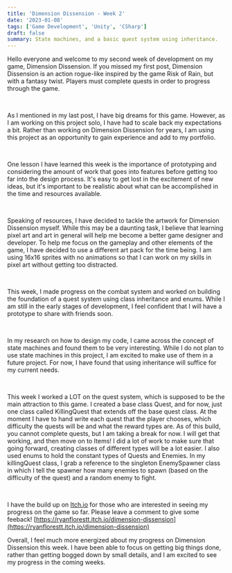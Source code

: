```yaml
---
title: 'Dimension Dissension - Week 2'
date: '2023-01-08'
tags: ['Game Development', 'Unity', 'CSharp']
draft: false
summary: State machines, and a basic quest system using inheritance.
---
```


Hello everyone and welcome to my second week of development on my game, Dimension Dissension. If you missed my first post, Dimension Dissension is an action rogue-like inspired by the game Risk of Rain, but with a fantasy twist. Players must complete quests in order to progress through the game.

‍

As I mentioned in my last post, I have big dreams for this game. However, as I am working on this project solo, I have had to scale back my expectations a bit. Rather than working on Dimension Dissension for years, I am using this project as an opportunity to gain experience and add to my portfolio.

‍

One lesson I have learned this week is the importance of prototyping and considering the amount of work that goes into features before getting too far into the design process. It's easy to get lost in the excitement of new ideas, but it's important to be realistic about what can be accomplished in the time and resources available.

‍

Speaking of resources, I have decided to tackle the artwork for Dimension Dissension myself. While this may be a daunting task, I believe that learning pixel art and art in general will help me become a better game designer and developer. To help me focus on the gameplay and other elements of the game, I have decided to use a different art pack for the time being. I am using 16x16 sprites with no animations so that I can work on my skills in pixel art without getting too distracted.

‍

This week, I made progress on the combat system and worked on building the foundation of a quest system using class inheritance and enums. While I am still in the early stages of development, I feel confident that I will have a prototype to share with friends soon.

‍

In my research on how to design my code, I came across the concept of state machines and found them to be very interesting. While I do not plan to use state machines in this project, I am excited to make use of them in a future project. For now, I have found that using inheritance will suffice for my current needs.

‍

This week I worked a LOT on the quest system, which is supposed to be the main attraction to this game. I created a base class Quest, and for now, just one class called KillingQuest that extends off the base quest class. At the moment I have to hand write each quest that the player chooses, which difficulty the quests will be and what the reward types are. As of this build, you cannot complete quests, but I am taking a break for now. I will get that working, and then move on to Items! I did a lot of work to make sure that going forward, creating classes of different types will be a lot easier. I also used enums to hold the constant types of Quests and Enemies. In my killingQuest class, I grab a reference to the singleton EnemySpawner class in which I tell the spawner how many enemies to spawn (based on the difficulty of the quest) and a random enemy to fight.

‍

I have the build up on [Itch.io](http://itch.io/) for those who are interested in seeing my progress on the game so far. Please leave a comment to give some feeback! [https://ryanflorestt.itch.io/dimension-dissension](https://ryanflorestt.itch.io/dimension-dissension)

Overall, I feel much more energized about my progress on Dimension Dissension this week. I have been able to focus on getting big things done, rather than getting bogged down by small details, and I am excited to see my progress in the coming weeks.
